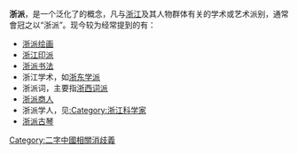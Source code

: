 '''浙派'''，是一个泛化了的概念，凡与[[浙江|浙江]]及其人物群体有关的学术或艺术派别，通常會冠之以“浙派”。现今较为经常提到的有：
* [[浙派绘画|浙派绘画]]
* [[浙江印派|浙江印派]]
* [[浙派书法|浙派书法]]
* 浙江学术，如[[浙东学派|浙东学派]]
* 浙派词，主要指[[浙西词派|浙西词派]]
* [[浙商|浙派商人]]
* 浙派学人，见[[:Category:浙江科学家|:Category:浙江科学家]]
* [[浙派古琴|浙派古琴]]
{{消歧义}}
[[Category:二字中國相關消歧義|Category:二字中國相關消歧義]]